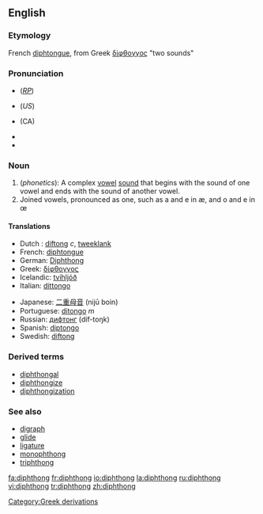 {{was wotd|2006|September|17}}
==English==
{{wikipedia}}
===Etymology===
French [[diphtongue]], from Greek [[δίφθογγος]] "two sounds"

===Pronunciation===
*{{IPA|/ˈdɪf.θɒŋ/ or /ˈdɪp.θɒŋ/}} (''[[RP]]'')
*{{IPA|/ˈdɪfθɔːŋ/ or /ˈdɪpθɔːŋ/}} (''US'')
*{{IPA|/ˈdɪf.θɑŋ/}} (CA)
*{{Audio|en-ca-diphthong.ogg|Audio (CA)}}
*{{audio|en-us-diphthong.ogg|Audio (US)}}

===Noun===
{{en-noun}}

#(''phonetics''): A complex [[vowel]] [[sound]] that begins with the sound of one vowel and ends with the sound of another vowel.
# Joined vowels, pronounced as one, such as a and e in æ, and o and e in œ

==== Translations ====
{{top}}
*Dutch : [[diftong]] ''c'', [[tweeklank]] {{m}}
*French: [[diphtongue]] {{f}}
*German: [[Diphthong]] {{m}}
*Greek: [[δίφθογγος]] {{f}}
*Icelandic: [[tvíhljóð]] {{n}}
*Italian: [[dittongo]] {{m}}
{{mid}}
*Japanese: [[二重母音]] (nijū boin)
*Portuguese: [[ditongo]] ''m''
*Russian: [[дифтонг]] (díf-toŋk) {{m}}
*Spanish: [[diptongo]] {{m}}
*Swedish: [[diftong]]
{{bottom}}

===Derived terms===
*[[diphthongal]] 
*[[diphthongize]]
*[[diphthongization]]

===See also===
* [[digraph]]
* [[glide]]
* [[ligature]]
* [[monophthong]]
* [[triphthong]]

[[Category:Greek derivations]]

[[fa:diphthong]]
[[fr:diphthong]]
[[io:diphthong]]
[[la:diphthong]]
[[ru:diphthong]]
[[vi:diphthong]]
[[tr:diphthong]]
[[zh:diphthong]]